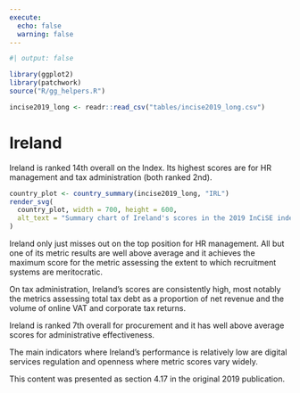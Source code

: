 ```yaml
---
execute:
  echo: false
  warning: false
---
```


<!-- DO NOT EDIT THIS FILE --->
<!-- AUTO GENERATED FROM r/generate_country_qmd.r --->

```r
#| output: false

library(ggplot2)
library(patchwork)
source("R/gg_helpers.R")

incise2019_long <- readr::read_csv("tables/incise2019_long.csv")

```

# Ireland {#sec-country-irl .unnumbered}

:::{.lead}
Ireland is ranked 14th overall on the Index. Its highest scores are for HR
management and tax administration (both ranked 2nd).
:::

```r
country_plot <- country_summary(incise2019_long, "IRL")
render_svg(
  country_plot, width = 700, height = 600,
  alt_text = "Summary chart of Ireland's scores in the 2019 InCiSE index."
)
```

Ireland only just misses out on the top position for HR management. All but
one of its metric results are well above average and it achieves the maximum
score for the metric assessing the extent to which recruitment systems are
meritocratic.

On tax administration, Ireland's scores are consistently high, most notably
the metrics assessing total tax debt as a proportion of net revenue and the
volume of online VAT and corporate tax returns.

Ireland is ranked 7th overall for procurement and it has well above average
scores for administrative effectiveness.

The main indicators where Ireland's performance is relatively low are digital
services regulation and openness where metric scores vary widely.

::: {.callout-note .crf title="Cross-referencing note" icon="false"}
This content was presented as section 4.17 in the original 2019 publication.
:::
